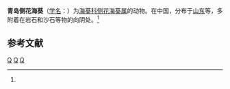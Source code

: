 {{Speciesbox
| taxon = Anthopleura qingdaoensis''
| binomial_authority = (Pei, 1994)<ref name='id9786'>{{cite web| url =http://www.bioinfo.cn/db05/BjdwSpecies.php?action=view&id=9786| title =青岛侧花海葵| work =《中国动物物种编目数据库》| publisher =中国科学院微生物研究所| author =中国科学院动物研究所| accessdate =2009-04-16| deadurl =yes| archiveurl =https://web.archive.org/web/20160305023836/http://www.bioinfo.cn/db05/BjdwSpecies.php?action=view&id=9786| archivedate =2016-03-05}}</ref>
}}

'''青岛侧花海葵'''（[[学名|学名]]：{{lang|la|''Anthopleura qingdaoensis''}}）为[[海葵科|海葵科]][[侧花海葵属|侧花海葵属]]的动物。在中国，分布于[[山东|山东]]等，多附着在岩石和沙石等物的向阴处。<ref name='id9786'/>

== 参考文献 ==
{{reflist}}

{{taxonbar}}
[[Category:_1994年描述的动物|Q]]
[[Category:侧花海葵属|Q]]
[[Category:青岛物种|Q]]
